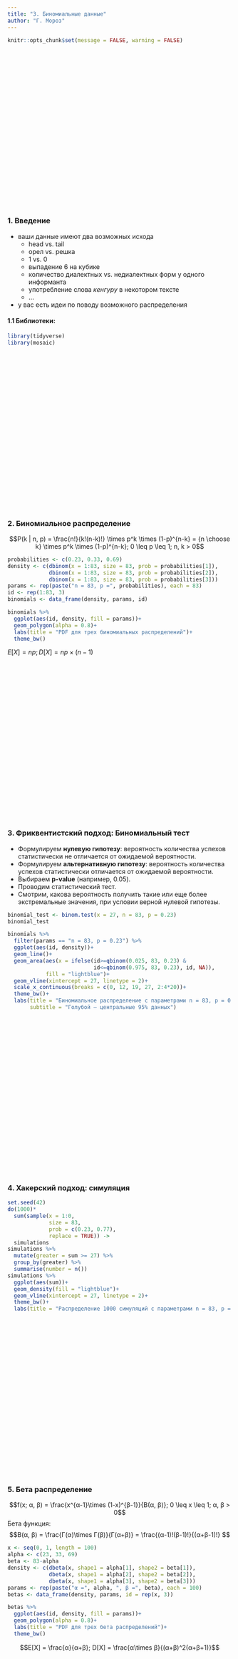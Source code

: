 ```yaml
---
title: "3. Биномиальные данные"
author: "Г. Мороз"
---
```


```r
knitr::opts_chunk$set(message = FALSE, warning = FALSE)
```

<style>
.parallax {
    /* The image used */
    background-image: url("3_coin.jpg");

    /* Set a specific height */
    min-height: 350px; 

    /* Create the parallax scrolling effect */
    background-attachment: fixed;
    background-position: center;
    background-repeat: no-repeat;
    background-size: auto;
}
</style>

<div class="parallax"></div>


### 1. Введение

* ваши данные имеют два возможных исхода
    * head vs.  tail
    * орел vs. решка
    * 1 vs. 0
    * выпадение 6 на кубике
    * количество диалектных vs. недиалектных форм у одного информанта
    * употребление слова _кенгуру_ в некотором тексте
    * ...
    
* у вас есть идеи по поводу возможного распределения

#### 1.1 Библиотеки:
```r
library(tidyverse)
library(mosaic)
```

<div class="parallax"></div>

### 2. Биномиальное  распределение

$$P(k | n, p) = \frac{n!}{k!(n-k)!} \times p^k \times (1-p)^{n-k} =  {n \choose k} \times p^k \times (1-p)^{n-k}; 0 \leq p \leq 1; n, k > 0$$

```r
probabilities <- c(0.23, 0.33, 0.69)
density <- c(dbinom(x = 1:83, size = 83, prob = probabilities[1]),
             dbinom(x = 1:83, size = 83, prob = probabilities[2]),
             dbinom(x = 1:83, size = 83, prob = probabilities[3]))
params <- rep(paste("n = 83, p =", probabilities), each = 83)
id <- rep(1:83, 3)
binomials <- data_frame(density, params, id)

binomials %>% 
  ggplot(aes(id, density, fill = params))+
  geom_polygon(alpha = 0.8)+
  labs(title = "PDF для трех биномиальных распределений")+
  theme_bw()
```

$E[X] = np; D[X] = np\times(n-1)$

<div class="parallax"></div>

### 3. Фриквентистский подход: Биномиальный тест

* Формулируем **нулевую гипотезу**: вероятность количества успехов статистически не отличается от ожидаемой вероятности.
* Формулируем **альтернативную гипотезу**: вероятность количества успехов статистически отличается от ожидаемой вероятности.
* Выбираем  **p-value** (например, 0.05).
* Проводим статистический тест.
* Смотрим, какова вероятность получить такие или еще более экстремальные значения, при условии верной нулевой гипотезы.

```r
binomial_test <- binom.test(x = 27, n = 83, p = 0.23)
binomial_test
```

```r
binomials %>% 
  filter(params == "n = 83, p = 0.23") %>% 
  ggplot(aes(id, density))+
  geom_line()+
  geom_area(aes(x = ifelse(id>=qbinom(0.025, 83, 0.23) &
                           id<=qbinom(0.975, 83, 0.23), id, NA)),
            fill = "lightblue")+
  geom_vline(xintercept = 27, linetype = 2)+
  scale_x_continuous(breaks = c(0, 12, 19, 27, 2:4*20))+
  theme_bw()+
  labs(title = "Биномиальное распределение с параметрами n = 83, p = 0.23",
       subtitle = "Голубой — центральные 95% данных")
```


<div class="parallax"></div>

### 4. Хакерский подход: симуляция
```r
set.seed(42)
do(1000)*
  sum(sample(x = 1:0, 
             size = 83, 
             prob = c(0.23, 0.77), 
             replace = TRUE)) ->
  simulations
simulations %>% 
  mutate(greater = sum >= 27) %>% 
  group_by(greater) %>% 
  summarise(number = n())
simulations %>% 
  ggplot(aes(sum))+
  geom_density(fill = "lightblue")+
  geom_vline(xintercept = 27, linetype = 2)+
  theme_bw()+
  labs(title = "Распределение 1000 симуляций с параметрами n = 83, p = 0.23")
```

<div class="parallax"></div>


### 5. Бета распределение

$$f(x; α, β) = \frac{x^{α-1}\times (1-x)^{β-1}}{B(α, β)}; 0 \leq x \leq 1; α, β > 0$$
Бета функция:
$$Β(α, β) = \frac{Γ(α)\times Γ(β)}{Γ(α+β)} = \frac{(α-1)!(β-1)!}{(α+β-1)!} $$

```r
x <- seq(0, 1, length = 100)
alpha <- c(23, 33, 69)
beta <- 83-alpha
density <- c(dbeta(x, shape1 = alpha[1], shape2 = beta[1]),
             dbeta(x, shape1 = alpha[2], shape2 = beta[2]),
             dbeta(x, shape1 = alpha[3], shape2 = beta[3]))
params <- rep(paste("α =", alpha, ", β =", beta), each = 100)
betas <- data_frame(density, params, id = rep(x, 3))

betas %>% 
  ggplot(aes(id, density, fill = params))+
  geom_polygon(alpha = 0.8)+
  labs(title = "PDF для трех бета распределений")+
  theme_bw()
```

$$Ε[X] = \frac{α}{α+β}; D[X] = \frac{α\times β}{(α+β)^2(α+β+1)}$$


<div class="parallax"></div>

### 6. Байесовский подход: 

$$P(θ|y) = \frac{P(θ)P(y|θ)}{P(y)}$$
$$P(θ|y) \propto P(θ)P(y|θ)$$


<div class="parallax"></div>

